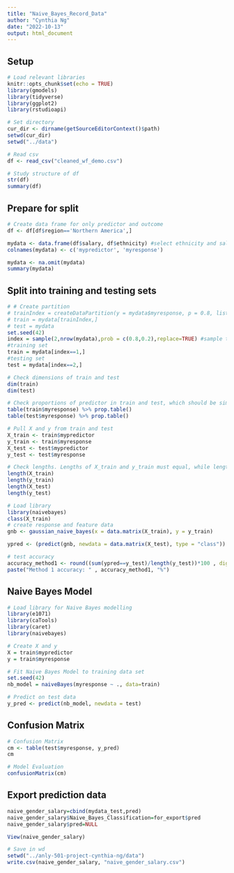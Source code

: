 ```yaml
---
title: "Naive_Bayes_Record_Data"
author: "Cynthia Ng"
date: "2022-10-13"
output: html_document
---
```


## Setup
```r
# Load relevant libraries
knitr::opts_chunk$set(echo = TRUE)
library(gmodels)
library(tidyverse)
library(ggplot2)
library(rstudioapi)

# Set directory
cur_dir <- dirname(getSourceEditorContext()$path)
setwd(cur_dir)
setwd("../data")

# Read csv
df <- read_csv("cleaned_wf_demo.csv")

# Study structure of df
str(df)
summary(df)
```

## Prepare for split
```r
# Create data frame for only predictor and outcome
df <- df[df$region=='Northern America',]

mydata <- data.frame(df$salary, df$ethnicity) #select ethnicity and salary
colnames(mydata) <- c('mypredictor', 'myresponse')

mydata <- na.omit(mydata)
summary(mydata)
```

## Split into training and testing sets
```r
# # Create partition
# trainIndex = createDataPartition(y = mydata$myresponse, p = 0.8, list = FALSE)
# train = mydata[trainIndex,]
# test = mydata
set.seed(42)
index = sample(2,nrow(mydata),prob = c(0.8,0.2),replace=TRUE) #sample training and testing sets
#training set
train = mydata[index==1,]
#testing set
test = mydata[index==2,]

# Check dimensions of train and test
dim(train)
dim(test)

# Check proportions of predictor in train and test, which should be similar
table(train$myresponse) %>% prop.table()
table(test$myresponse) %>% prop.table()

# Pull X and y from train and test
X_train <- train$mypredictor
y_train <- train$myresponse
X_test <- test$mypredictor
y_test <- test$myresponse

# Check lengths. Lengths of X_train and y_train must equal, while lengths of X_test and y_test must equal.
length(X_train)
length(y_train)
length(X_test)
length(y_test)
```

```r
# Load library
library(naivebayes)
class(X_train)
# create response and feature data
gnb <- gaussian_naive_bayes(x = data.matrix(X_train), y = y_train)

ypred <- (predict(gnb, newdata = data.matrix(X_test), type = "class")) 

# test accuracy
accuracy_method1 <- round((sum(ypred==y_test)/length(y_test))*100 , digits = 0)
paste("Method 1 accuracy: " , accuracy_method1, "%")
```


## Naive Bayes Model
```r
# Load library for Naive Bayes modelling
library(e1071)
library(caTools)
library(caret)
library(naivebayes)

# Create X and y
X = train$mypredictor
y = train$myresponse

# Fit Naive Bayes Model to training data set
set.seed(42)
nb_model = naiveBayes(myresponse ~ ., data=train)

# Predict on test data
y_pred <- predict(nb_model, newdata = test)
```

## Confusion Matrix
```r
# Confusion Matrix
cm <- table(test$myresponse, y_pred)
cm

# Model Evaluation
confusionMatrix(cm)
```

## Export prediction data
```r
naive_gender_salary=cbind(mydata_test,pred)
naive_gender_salary$Naive_Bayes_Classification=for_export$pred
naive_gender_salary$pred=NULL

View(naive_gender_salary)

# Save in wd
setwd("../anly-501-project-cynthia-ng/data")
write.csv(naive_gender_salary, "naive_gender_salary.csv")
```